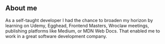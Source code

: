 ## About me


As a self-taught developer I had the chance to broaden my horizon by learning on Udemy, Egghead, Frontend Masters, 
Wroclaw meetings, publishing platforms like Medium, or MDN Web Docs. 
That enabled me to work in a great software development company.